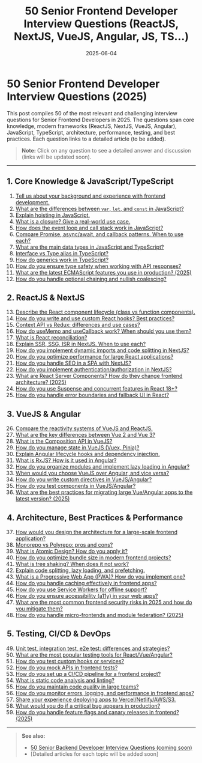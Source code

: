 ﻿---
title: '50 Senior Frontend Developer Interview Questions (ReactJS, NextJS, VueJS, Angular, JS, TS...)'
date: '2025-06-04'
tags: ['interview', 'frontend', 'reactjs', 'nextjs', 'vuejs', 'angular', 'javascript', 'typescript']
draft: false
summary: 'A curated list of 50 real-world interview questions for Senior Frontend Developers, covering ReactJS, NextJS, VueJS, Angular, JavaScript, TypeScript, architecture, best practices, performance, testing, and more.'
authors: ['default']
layout: PostLayout
---

# 50 Senior Frontend Developer Interview Questions (2025)

This post compiles 50 of the most relevant and challenging interview questions for Senior Frontend Developers in 2025. The questions span core knowledge, modern frameworks (ReactJS, NextJS, VueJS, Angular), JavaScript, TypeScript, architecture, performance, testing, and best practices. Each question links to a detailed article (to be added).

> **Note:** Click on any question to see a detailed answer and discussion (links will be updated soon).

---

## 1. Core Knowledge & JavaScript/TypeScript

1. [Tell us about your background and experience with frontend development.](./50-frontend-senior-interview-questions/tell-us-about-your-background-and-experience-with-frontend-development)
2. [What are the differences between `var`, `let`, and `const` in JavaScript?](./50-frontend-senior-interview-questions/what-are-the-differences-between-var-let-and-const-in-javascript)
3. [Explain hoisting in JavaScript.](./50-frontend-senior-interview-questions/explain-hoisting-in-javascript)
4. [What is a closure? Give a real-world use case.](./50-frontend-senior-interview-questions/what-is-a-closure-give-a-real-world-use-case)
5. [How does the event loop and call stack work in JavaScript?](./50-frontend-senior-interview-questions/how-does-the-event-loop-and-call-stack-work-in-javascript)
6. [Compare Promise, async/await, and callback patterns. When to use each?](./50-frontend-senior-interview-questions/compare-promise-async-await-and-callback-patterns-when-to-use-each)
7. [What are the main data types in JavaScript and TypeScript?](./50-frontend-senior-interview-questions/what-are-the-main-data-types-in-javascript-and-typescript)
8. [Interface vs Type alias in TypeScript?](./50-frontend-senior-interview-questions/interface-vs-type-alias-in-typescript)
9. [How do generics work in TypeScript?](./50-frontend-senior-interview-questions/how-do-generics-work-in-typescript)
10. [How do you ensure type safety when working with API responses?](./50-frontend-senior-interview-questions/how-do-you-ensure-type-safety-when-working-with-api-responses)
11. [What are the latest ECMAScript features you use in production? (2025)](./50-frontend-senior-interview-questions/what-are-the-latest-ecmascript-features-you-use-in-production-2025)
12. [How do you handle optional chaining and nullish coalescing?](./50-frontend-senior-interview-questions/how-do-you-handle-optional-chaining-and-nullish-coalescing)

## 2. ReactJS & NextJS

13. [Describe the React component lifecycle (class vs function components).](./50-frontend-senior-interview-questions/describe-the-react-component-lifecycle-class-vs-function-components)
14. [How do you write and use custom React hooks? Best practices?](./50-frontend-senior-interview-questions/how-do-you-write-and-use-custom-react-hooks-best-practices)
15. [Context API vs Redux: differences and use cases?](./50-frontend-senior-interview-questions/context-api-vs-redux-differences-and-use-cases)
16. [How do useMemo and useCallback work? When should you use them?](./50-frontend-senior-interview-questions/how-do-usememo-and-usecallback-work-when-should-you-use-them)
17. [What is React reconciliation?](./50-frontend-senior-interview-questions/what-is-react-reconciliation)
18. [Explain SSR, SSG, ISR in NextJS. When to use each?](./50-frontend-senior-interview-questions/explain-ssr-ssg-isr-in-nextjs-when-to-use-each)
19. [How do you implement dynamic imports and code splitting in NextJS?](./50-frontend-senior-interview-questions/how-do-you-implement-dynamic-imports-and-code-splitting-in-nextjs)
20. [How do you optimize performance for large React applications?](./50-frontend-senior-interview-questions/how-do-you-optimize-performance-for-large-react-applications)
21. [How do you handle SEO in a SPA with NextJS?](./50-frontend-senior-interview-questions/how-do-you-handle-seo-in-a-spa-with-nextjs)
22. [How do you implement authentication/authorization in NextJS?](./50-frontend-senior-interview-questions/how-do-you-implement-authentication-authorization-in-nextjs)
23. [What are React Server Components? How do they change frontend architecture? (2025)](./50-frontend-senior-interview-questions/what-are-react-server-components-how-do-they-change-frontend-architecture-2025)
24. [How do you use Suspense and concurrent features in React 18+?](./50-frontend-senior-interview-questions/how-do-you-use-suspense-and-concurrent-features-in-react-18-plus)
25. [How do you handle error boundaries and fallback UI in React?](./50-frontend-senior-interview-questions/how-do-you-handle-error-boundaries-and-fallback-ui-in-react)

## 3. VueJS & Angular

26. [Compare the reactivity systems of VueJS and ReactJS.](./50-frontend-senior-interview-questions/compare-the-reactivity-systems-of-vuejs-and-reactjs)
27. [What are the key differences between Vue 2 and Vue 3?](./50-frontend-senior-interview-questions/what-are-the-key-differences-between-vue-2-and-vue-3)
28. [What is the Composition API in VueJS?](./50-frontend-senior-interview-questions/what-is-the-composition-api-in-vuejs)
29. [How do you manage state in VueJS (Vuex, Pinia)?](./50-frontend-senior-interview-questions/how-do-you-manage-state-in-vuejs-vuex-pinia)
30. [Explain Angular lifecycle hooks and dependency injection.](./50-frontend-senior-interview-questions/explain-angular-lifecycle-hooks-and-dependency-injection)
31. [What is RxJS? How is it used in Angular?](./50-frontend-senior-interview-questions/what-is-rxjs-how-is-it-used-in-angular)
32. [How do you organize modules and implement lazy loading in Angular?](./50-frontend-senior-interview-questions/how-do-you-organize-modules-and-implement-lazy-loading-in-angular)
33. [When would you choose VueJS over Angular, and vice versa?](./50-frontend-senior-interview-questions/when-would-you-choose-vuejs-over-angular-and-vice-versa)
34. [How do you write custom directives in VueJS/Angular?](./50-frontend-senior-interview-questions/how-do-you-write-custom-directives-in-vuejs-angular)
35. [How do you test components in VueJS/Angular?](./50-frontend-senior-interview-questions/how-do-you-test-components-in-vuejs-angular)
36. [What are the best practices for migrating large Vue/Angular apps to the latest version? (2025)](./50-frontend-senior-interview-questions/what-are-the-best-practices-for-migrating-large-vue-angular-apps-to-the-latest-version-2025)

## 4. Architecture, Best Practices & Performance

37. [How would you design the architecture for a large-scale frontend application?](./50-frontend-senior-interview-questions/how-would-you-design-the-architecture-for-a-large-scale-frontend-application)
38. [Monorepo vs Polyrepo: pros and cons?](./50-frontend-senior-interview-questions/monorepo-vs-polyrepo-pros-and-cons)
39. [What is Atomic Design? How do you apply it?](./50-frontend-senior-interview-questions/what-is-atomic-design-how-do-you-apply-it)
40. [How do you optimize bundle size in modern frontend projects?](./50-frontend-senior-interview-questions/how-do-you-optimize-bundle-size-in-modern-frontend-projects)
41. [What is tree shaking? When does it not work?](./50-frontend-senior-interview-questions/what-is-tree-shaking-when-does-it-not-work)
42. [Explain code splitting, lazy loading, and prefetching.](./50-frontend-senior-interview-questions/explain-code-splitting-lazy-loading-and-prefetching)
43. [What is a Progressive Web App (PWA)? How do you implement one?](./50-frontend-senior-interview-questions/what-is-a-progressive-web-app-how-do-you-implement-one)
44. [How do you handle caching effectively in frontend apps?](./50-frontend-senior-interview-questions/how-do-you-handle-caching-effectively-in-frontend-apps)
45. [How do you use Service Workers for offline support?](./50-frontend-senior-interview-questions/how-do-you-use-service-workers-for-offline-support)
46. [How do you ensure accessibility (a11y) in your web apps?](./50-frontend-senior-interview-questions/how-do-you-ensure-accessibility-a11y-in-your-web-apps)
47. [What are the most common frontend security risks in 2025 and how do you mitigate them?](./50-frontend-senior-interview-questions/what-are-the-most-common-frontend-security-risks-in-2025-and-how-do-you-mitigate-them)
48. [How do you handle micro-frontends and module federation? (2025)](./50-frontend-senior-interview-questions/how-do-you-handle-micro-frontends-and-module-federation-2025)

## 5. Testing, CI/CD & DevOps

49. [Unit test, integration test, e2e test: differences and strategies?](./50-frontend-senior-interview-questions/unit-test-integration-test-e2e-test-differences-and-strategies)
50. [What are the most popular testing tools for React/Vue/Angular?](./50-frontend-senior-interview-questions/what-are-the-most-popular-testing-tools-for-react-vue-angular)
51. [How do you test custom hooks or services?](./50-frontend-senior-interview-questions/how-do-you-test-custom-hooks-or-services)
52. [How do you mock APIs in frontend tests?](./50-frontend-senior-interview-questions/how-do-you-mock-apis-in-frontend-tests)
53. [How do you set up a CI/CD pipeline for a frontend project?](./50-frontend-senior-interview-questions/how-do-you-set-up-a-ci-cd-pipeline-for-a-frontend-project)
54. [What is static code analysis and linting?](./50-frontend-senior-interview-questions/what-is-static-code-analysis-and-linting)
55. [How do you maintain code quality in large teams?](./50-frontend-senior-interview-questions/how-do-you-maintain-code-quality-in-large-teams)
56. [How do you monitor errors, logging, and performance in frontend apps?](./50-frontend-senior-interview-questions/how-do-you-monitor-errors-logging-and-performance-in-frontend-apps)
57. [Share your experience deploying apps to Vercel/Netlify/AWS/S3.](./50-frontend-senior-interview-questions/share-your-experience-deploying-apps-to-vercel-netlify-aws-s3)
58. [What would you do if a critical bug appears in production?](./50-frontend-senior-interview-questions/what-would-you-do-if-a-critical-bug-appears-in-production)
59. [How do you handle feature flags and canary releases in frontend? (2025)](./50-frontend-senior-interview-questions/how-do-you-handle-feature-flags-and-canary-releases-in-frontend-2025)

---

> **See also:**
>
> - [50 Senior Backend Developer Interview Questions (coming soon)](./example)
> - [Detailed articles for each topic will be added soon]
